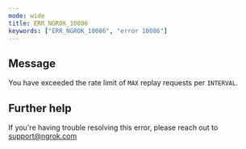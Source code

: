 ```yaml
---
mode: wide
title: ERR_NGROK_10086
keywords: ["ERR_NGROK_10086", "error 10086"]
---
```


## Message

You have exceeded the rate limit of `MAX` replay requests per `INTERVAL`.

## Further help

If you're having trouble resolving this error, please reach out to [support@ngrok.com](mailto:support@ngrok.com?subject=Help%20with%20ERR_NGROK_10086)

